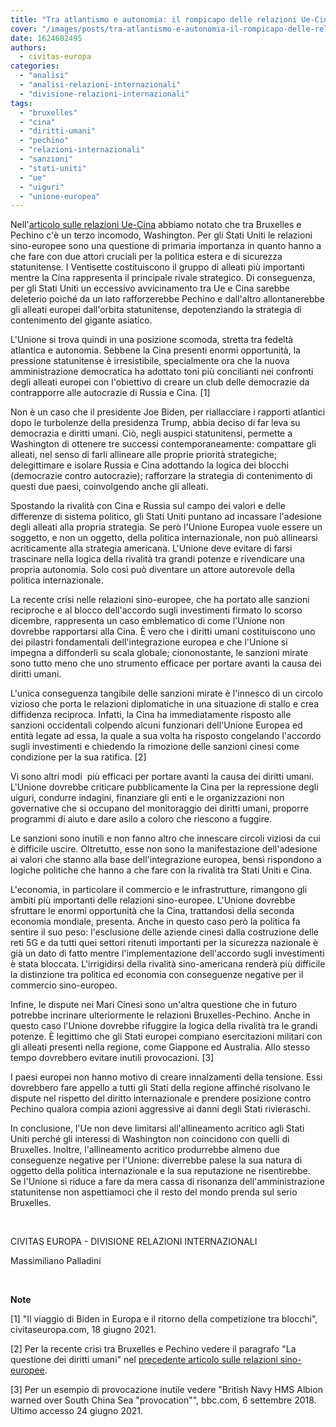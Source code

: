 ```yaml
---
title: "Tra atlantismo e autonomia: il rompicapo delle relazioni Ue-Cina"
cover: "/images/posts/tra-atlantismo-e-autonomia-il-rompicapo-delle-relazioni-ue-cina.jpeg"
date: 1624602495
authors:
  - civitas-europa
categories: 
  - "analisi"
  - "analisi-relazioni-internazionali"
  - "divisione-relazioni-internazionali"
tags: 
  - "bruxelles"
  - "cina"
  - "diritti-umani"
  - "pechino"
  - "relazioni-internazionali"
  - "sanzioni"
  - "stati-uniti"
  - "ue"
  - "uiguri"
  - "unione-europea"
---
```


Nell'[articolo sulle relazioni Ue-Cina](https://civitas-europa.vercel.app/blog/commercio-vie-della-seta-e-diritti-umani-le-relazioni-ue-cina) abbiamo notato che tra Bruxelles e Pechino c'è un terzo incomodo, Washington. Per gli Stati Uniti le relazioni sino-europee sono una questione di primaria importanza in quanto hanno a che fare con due attori cruciali per la politica estera e di sicurezza statunitense. I Ventisette costituiscono il gruppo di alleati più importanti mentre la Cina rappresenta il principale rivale strategico. Di conseguenza, per gli Stati Uniti un eccessivo avvicinamento tra Ue e Cina sarebbe deleterio poiché da un lato rafforzerebbe Pechino e dall'altro allontanerebbe gli alleati europei dall'orbita statunitense, depotenziando la strategia di contenimento del gigante asiatico.

L'Unione si trova quindi in una posizione scomoda, stretta tra fedeltà atlantica e autonomia. Sebbene la Cina presenti enormi opportunità, la pressione statunitense è irresistibile, specialmente ora che la nuova amministrazione democratica ha adottato toni più concilianti nei confronti degli alleati europei con l'obiettivo di creare un club delle democrazie da contrapporre alle autocrazie di Russia e Cina. \[1\]

Non è un caso che il presidente Joe Biden, per riallacciare i rapporti atlantici dopo le turbolenze della presidenza Trump, abbia deciso di far leva su democrazia e diritti umani. Ciò, negli auspici statunitensi, permette a Washington di ottenere tre successi contemporaneamente: compattare gli alleati, nel senso di farli allineare alle proprie priorità strategiche; delegittimare e isolare Russia e Cina adottando la logica dei blocchi (democrazie contro autocrazie); rafforzare la strategia di contenimento di questi due paesi, coinvolgendo anche gli alleati.

Spostando la rivalità con Cina e Russia sul campo dei valori e delle differenze di sistema politico, gli Stati Uniti puntano ad incassare l'adesione degli alleati alla propria strategia. Se però l'Unione Europea vuole essere un soggetto, e non un oggetto, della politica internazionale, non può allinearsi acriticamente alla strategia americana. L'Unione deve evitare di farsi trascinare nella logica della rivalità tra grandi potenze e rivendicare una propria autonomia. Solo così può diventare un attore autorevole della politica internazionale.

La recente crisi nelle relazioni sino-europee, che ha portato alle sanzioni reciproche e al blocco dell'accordo sugli investimenti firmato lo scorso dicembre, rappresenta un caso emblematico di come l'Unione non dovrebbe rapportarsi alla Cina. È vero che i diritti umani costituiscono uno dei pilastri fondamentali dell'integrazione europea e che l'Unione si impegna a diffonderli su scala globale; ciononostante, le sanzioni mirate sono tutto meno che uno strumento efficace per portare avanti la causa dei diritti umani.

L'unica conseguenza tangibile delle sanzioni mirate è l'innesco di un circolo vizioso che porta le relazioni diplomatiche in una situazione di stallo e crea diffidenza reciproca. Infatti, la Cina ha immediatamente risposto alle sanzioni occidentali colpendo alcuni funzionari dell'Unione Europea ed entità legate ad essa, la quale a sua volta ha risposto congelando l'accordo sugli investimenti e chiedendo la rimozione delle sanzioni cinesi come condizione per la sua ratifica. \[2\]

Vi sono altri modi  più efficaci per portare avanti la causa dei diritti umani. L'Unione dovrebbe criticare pubblicamente la Cina per la repressione degli uiguri, condurre indagini, finanziare gli enti e le organizzazioni non governative che si occupano del monitoraggio dei diritti umani, proporre programmi di aiuto e dare asilo a coloro che riescono a fuggire.

Le sanzioni sono inutili e non fanno altro che innescare circoli viziosi da cui è difficile uscire. Oltretutto, esse non sono la manifestazione dell'adesione ai valori che stanno alla base dell'integrazione europea, bensì rispondono a logiche politiche che hanno a che fare con la rivalità tra Stati Uniti e Cina.

L'economia, in particolare il commercio e le infrastrutture, rimangono gli ambiti più importanti delle relazioni sino-europee. L'Unione dovrebbe sfruttare le enormi opportunità che la Cina, trattandosi della seconda economia mondiale, presenta. Anche in questo caso però la politica fa sentire il suo peso: l'esclusione delle aziende cinesi dalla costruzione delle reti 5G e da tutti quei settori ritenuti importanti per la sicurezza nazionale è già un dato di fatto mentre l'implementazione dell'accordo sugli investimenti è stata bloccata. L'irrigidirsi della rivalità sino-americana renderà più difficile la distinzione tra politica ed economia con conseguenze negative per il commercio sino-europeo.

Infine, le dispute nei Mari Cinesi sono un'altra questione che in futuro potrebbe incrinare ulteriormente le relazioni Bruxelles-Pechino. Anche in questo caso l'Unione dovrebbe rifuggire la logica della rivalità tra le grandi potenze. È legittimo che gli Stati europei compiano esercitazioni militari con gli alleati presenti nella regione, come Giappone ed Australia. Allo stesso tempo dovrebbero evitare inutili provocazioni. \[3\]

I paesi europei non hanno motivo di creare innalzamenti della tensione. Essi dovrebbero fare appello a tutti gli Stati della regione affinché risolvano le dispute nel rispetto del diritto internazionale e prendere posizione contro Pechino qualora compia azioni aggressive ai danni degli Stati rivieraschi.

In conclusione, l'Ue non deve limitarsi all'allineamento acritico agli Stati Uniti perché gli interessi di Washington non coincidono con quelli di Bruxelles. Inoltre, l'allineamento acritico produrrebbe almeno due conseguenze negative per l'Unione: diverrebbe palese la sua natura di oggetto della politica internazionale e la sua reputazione ne risentirebbe.  Se l'Unione si riduce a fare da mera cassa di risonanza dell'amministrazione statunitense non aspettiamoci che il resto del mondo prenda sul serio Bruxelles.

 

CIVITAS EUROPA - DIVISIONE RELAZIONI INTERNAZIONALI

Massimiliano Palladini

 

**Note**

\[1\] "Il viaggio di Biden in Europa e il ritorno della competizione tra blocchi", civitaseuropa.com, 18 giugno 2021.

\[2\] Per la recente crisi tra Bruxelles e Pechino vedere il paragrafo "La questione dei diritti umani" nel [precedente articolo sulle relazioni sino-europee](https://civitaseuropadoteu.wordpress.com/2021/05/25/commercio-vie-della-seta-e-diritti-umani-le-relazioni-ue-cina/).

\[3\] Per un esempio di provocazione inutile vedere "British Navy HMS Albion warned over South China Sea "provocation"", bbc.com, 6 settembre 2018. Ultimo accesso 24 giugno 2021.

